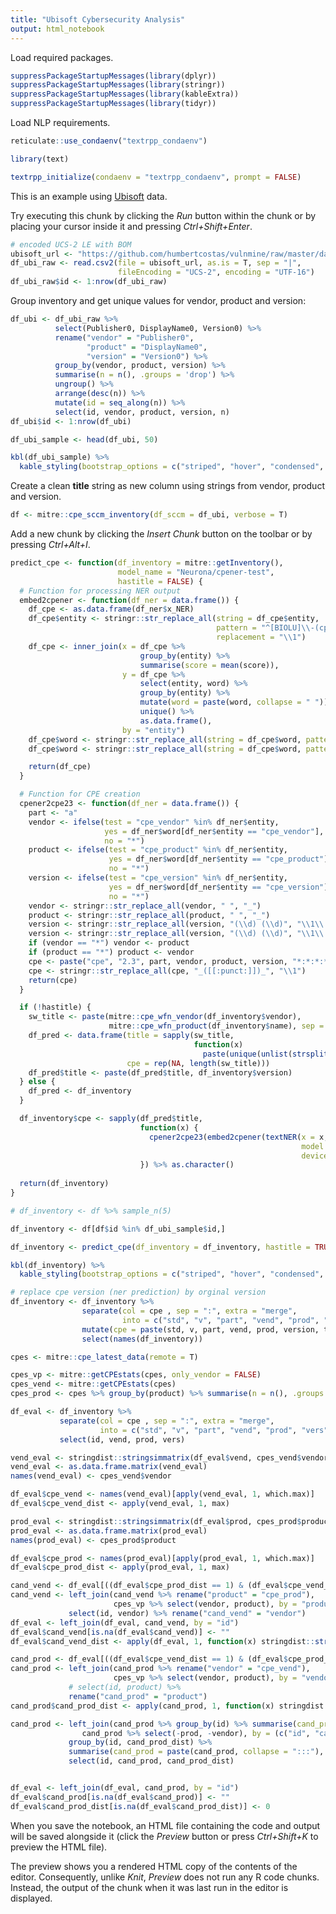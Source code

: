 ```yaml
---
title: "Ubisoft Cybersecurity Analysis"
output: html_notebook
---
```


Load required packages.

```r
suppressPackageStartupMessages(library(dplyr))
suppressPackageStartupMessages(library(stringr))
suppressPackageStartupMessages(library(kableExtra))
suppressPackageStartupMessages(library(tidyr))
```

Load NLP requirements.

```r
reticulate::use_condaenv("textrpp_condaenv")

library(text)

textrpp_initialize(condaenv = "textrpp_condaenv", prompt = FALSE)
```

This is an example using [Ubisoft](https://github.com/humbertcostas/vulnmine) data. 

Try executing this chunk by clicking the *Run* button within the chunk or by placing your cursor inside it and pressing *Ctrl+Shift+Enter*. 
```r
# encoded UCS-2 LE with BOM
ubisoft_url <- "https://github.com/humbertcostas/vulnmine/raw/master/data/csv/v_GS_ADD_REMOVE_PROGRAMS.csv"
df_ubi_raw <- read.csv2(file = ubisoft_url, as.is = T, sep = "|", 
                        fileEncoding = "UCS-2", encoding = "UTF-16")
df_ubi_raw$id <- 1:nrow(df_ubi_raw)
```

Group inventory and get unique values for vendor, product and version:

```r
df_ubi <- df_ubi_raw %>% 
          select(Publisher0, DisplayName0, Version0) %>%
          rename("vendor" = "Publisher0", 
                 "product" = "DisplayName0", 
                 "version" = "Version0") %>% 
          group_by(vendor, product, version) %>% 
          summarise(n = n(), .groups = 'drop') %>%
          ungroup() %>%
          arrange(desc(n)) %>%
          mutate(id = seq_along(n)) %>%
          select(id, vendor, product, version, n)
df_ubi$id <- 1:nrow(df_ubi)

df_ubi_sample <- head(df_ubi, 50)

kbl(df_ubi_sample) %>%
  kable_styling(bootstrap_options = c("striped", "hover", "condensed", "responsive"))
```

Create a clean **title** string as new column using strings from vendor, product and version.

```r
df <- mitre::cpe_sccm_inventory(df_sccm = df_ubi, verbose = T)
```



Add a new chunk by clicking the *Insert Chunk* button on the toolbar or by pressing *Ctrl+Alt+I*.
```r
predict_cpe <- function(df_inventory = mitre::getInventory(), 
                        model_name = "Neurona/cpener-test", 
                        hastitle = FALSE) {
  # Function for processing NER output
  embed2cpener <- function(df_ner = data.frame()) {
    df_cpe <- as.data.frame(df_ner$x_NER)
    df_cpe$entity <- stringr::str_replace_all(string = df_cpe$entity,
                                              pattern = "^[BIOLU]\\-(cpe.+)$",
                                              replacement = "\\1")
    df_cpe <- inner_join(x = df_cpe %>% 
                             group_by(entity) %>% 
                             summarise(score = mean(score)),
                         y = df_cpe %>% 
                             select(entity, word) %>% 
                             group_by(entity) %>% 
                             mutate(word = paste(word, collapse = " ")) %>% 
                             unique() %>% 
                             as.data.frame(),
                         by = "entity")
    df_cpe$word <- stringr::str_replace_all(string = df_cpe$word, pattern = "\\s##", replacement = "")
    df_cpe$word <- stringr::str_replace_all(string = df_cpe$word, pattern = "^\\s*##", replacement = "")

    return(df_cpe)
  }

  # Function for CPE creation
  cpener2cpe23 <- function(df_ner = data.frame()) {
    part <- "a"
    vendor <- ifelse(test = "cpe_vendor" %in% df_ner$entity,
                     yes = df_ner$word[df_ner$entity == "cpe_vendor"],
                     no = "*")
    product <- ifelse(test = "cpe_product" %in% df_ner$entity,
                      yes = df_ner$word[df_ner$entity == "cpe_product"],
                      no = "*")
    version <- ifelse(test = "cpe_version" %in% df_ner$entity,
                      yes = df_ner$word[df_ner$entity == "cpe_version"],
                      no = "*")
    vendor <- stringr::str_replace_all(vendor, " ", "_")
    product <- stringr::str_replace_all(product, " ", "_")
    version <- stringr::str_replace_all(version, "(\\d) (\\d)", "\\1\\.\\2")
    version <- stringr::str_replace_all(version, "(\\d) (\\d)", "\\1\\.\\2")
    if (vendor == "*") vendor <- product
    if (product == "*") product <- vendor
    cpe <- paste("cpe", "2.3", part, vendor, product, version, "*:*:*:*:*:*:*", sep = ":")
    cpe <- stringr::str_replace_all(cpe, "_([[:punct:]])_", "\\1")
    return(cpe)
  }

  if (!hastitle) {
    sw_title <- paste(mitre::cpe_wfn_vendor(df_inventory$vendor),
                      mitre::cpe_wfn_product(df_inventory$name), sep = " ")
    df_pred <- data.frame(title = sapply(sw_title,
                                         function(x)
                                           paste(unique(unlist(strsplit(x, " "))), collapse = " ")),
                          cpe = rep(NA, length(sw_title)))
    df_pred$title <- paste(df_pred$title, df_inventory$version)
  } else {
    df_pred <- df_inventory
  }

  df_inventory$cpe <- sapply(df_pred$title,
                             function(x) {
                               cpener2cpe23(embed2cpener(textNER(x = x, 
                                                                 model = model_name, 
                                                                 device = "gpu")))
                             }) %>% as.character()
  
  return(df_inventory)
}


```


```r
# df_inventory <- df %>% sample_n(5)

df_inventory <- df[df$id %in% df_ubi_sample$id,]

```

```r
df_inventory <- predict_cpe(df_inventory = df_inventory, hastitle = TRUE)

kbl(df_inventory) %>%
  kable_styling(bootstrap_options = c("striped", "hover", "condensed", "responsive"))
```

```r
# replace cpe version (ner prediction) by orginal version
df_inventory <- df_inventory %>% 
                separate(col = cpe , sep = ":", extra = "merge", 
                         into = c("std", "v", "part", "vend", "prod", "vers", "tail")) %>%
                mutate(cpe = paste(std, v, part, vend, prod, version, tail, sep = ":")) %>%
                select(names(df_inventory))


```


```r
cpes <- mitre::cpe_latest_data(remote = T)

cpes_vp <- mitre::getCPEstats(cpes, only_vendor = FALSE)
cpes_vend <- mitre::getCPEstats(cpes)
cpes_prod <- cpes %>% group_by(product) %>% summarise(n = n(), .groups = "drop") %>% arrange(desc(n))

df_eval <- df_inventory %>% 
           separate(col = cpe , sep = ":", extra = "merge", 
                    into = c("std", "v", "part", "vend", "prod", "vers", "tail")) %>%
           select(id, vend, prod, vers)
```


```r
vend_eval <- stringdist::stringsimmatrix(df_eval$vend, cpes_vend$vendor)
vend_eval <- as.data.frame.matrix(vend_eval)
names(vend_eval) <- cpes_vend$vendor

df_eval$cpe_vend <- names(vend_eval)[apply(vend_eval, 1, which.max)]
df_eval$cpe_vend_dist <- apply(vend_eval, 1, max)
```

```r
prod_eval <- stringdist::stringsimmatrix(df_eval$prod, cpes_prod$product)
prod_eval <- as.data.frame.matrix(prod_eval)
names(prod_eval) <- cpes_prod$product

df_eval$cpe_prod <- names(prod_eval)[apply(prod_eval, 1, which.max)]
df_eval$cpe_prod_dist <- apply(prod_eval, 1, max)
```

```r
cand_vend <- df_eval[((df_eval$cpe_prod_dist == 1) & (df_eval$cpe_vend_dist < 1)), c("id", "vend", "cpe_prod")]
cand_vend <- left_join(cand_vend %>% rename("product" = "cpe_prod"), 
                       cpes_vp %>% select(vendor, product), by = "product") %>%
             select(id, vendor) %>% rename("cand_vend" = "vendor")
df_eval <- left_join(df_eval, cand_vend, by = "id")
df_eval$cand_vend[is.na(df_eval$cand_vend)] <- ""
df_eval$cand_vend_dist <- apply(df_eval, 1, function(x) stringdist::stringsim(x["vend"], x["cand_vend"]))
```

```r
cand_prod <- df_eval[((df_eval$cpe_vend_dist == 1) & (df_eval$cpe_prod_dist < 1)), c("id", "prod", "cpe_vend")]
cand_prod <- left_join(cand_prod %>% rename("vendor" = "cpe_vend"), 
                       cpes_vp %>% select(vendor, product), by = "vendor") %>%
             # select(id, product) %>% 
             rename("cand_prod" = "product")
cand_prod$cand_prod_dist <- apply(cand_prod, 1, function(x) stringdist::stringsim(x["prod"], x["cand_prod"]))

cand_prod <- left_join(cand_prod %>% group_by(id) %>% summarise(cand_prod_dist = max(cand_prod_dist)),
                cand_prod %>% select(-prod, -vendor), by = (c("id", "cand_prod_dist"))) %>% 
             group_by(id, cand_prod_dist) %>% 
             summarise(cand_prod = paste(cand_prod, collapse = ":::"), .groups = "drop") %>%
             select(id, cand_prod, cand_prod_dist)


df_eval <- left_join(df_eval, cand_prod, by = "id")
df_eval$cand_prod[is.na(df_eval$cand_prod)] <- ""
df_eval$cand_prod_dist[is.na(df_eval$cand_prod_dist)] <- 0

```


When you save the notebook, an HTML file containing the code and output will be saved alongside it (click the *Preview* button or press *Ctrl+Shift+K* to preview the HTML file).

The preview shows you a rendered HTML copy of the contents of the editor. Consequently, unlike *Knit*, *Preview* does not run any R code chunks. Instead, the output of the chunk when it was last run in the editor is displayed.
